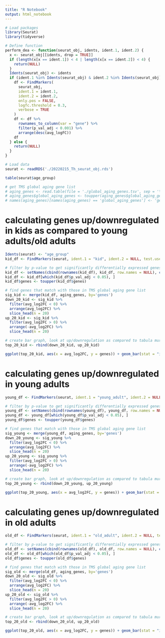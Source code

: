 ```yaml
---
title: "R Notebook"
output: html_notebook
---
```


```r
# Load packages
library(Seurat)
library(tidyverse)

# Define function
perform_dea <- function(seurat_obj, idents, ident.1, ident.2) {
  x <- seurat_obj[[idents, drop = TRUE]]
  if (length(x[x == ident.1]) < 4 | length(x[x == ident.2]) < 4) {
    return(NULL)
  }
  Idents(seurat_obj) <- idents
  if (ident.1 %in% Idents(seurat_obj) & ident.2 %in% Idents(seurat_obj)) {
    df <- FindMarkers(
      seurat_obj,
      ident.1 = ident.1,
      ident.2 = ident.2,
      only.pos = FALSE,
      logfc.threshold = 0.3,
      verbose = TRUE
    )
    df <- df %>%
      rownames_to_column(var = "gene") %>%
      filter(p_val_adj < 0.001) %>%
      arrange(desc(avg_logFC))
    df 
  } else {
    return(NULL)
  }
}
```

```r
# Load data
seurat <- readRDS('./20220215_Th_seurat_obj.rds')
```

```r
table(seurat$age_group)
```

```r
# get TMS global aging gene list
# aging_genes <- read.table(file = './global_aging_genes.tsv', sep = '\t', header = TRUE)
# aging_genes$global_aging_genes <- toupper(aging_genes$global_aging_genes)
# names(aging_genes)[names(aging_genes) == 'global_aging_genes'] <- 'genes'
```

# calculating genes up/downregulated in kids as compared to young adults/old adults
```r
Idents(seurat) <- "age_group"
kid_df <- FindMarkers(seurat, ident.1 = "kid", ident.2 = NULL, test.use = "MAST")
```

```r
# filter by p-value to get significantly differentially expressed genes
kid_df <- setNames(cbind(rownames(kid_df), kid_df, row.names = NULL), c("genes", "p_val", "avg_log2FC", "pct.1", "pct.2", "p_val_adj"))
kid_df <- kid_df[which(kid_df$p_val_adj < 0.05), ]
kid_df$genes <- toupper(kid_df$genes)
```

```r
# find genes that match with those in TMS global aging gene list
sig_kid <- merge(kid_df, aging_genes, by='genes')
down_20_kid <- sig_kid %>%
  filter(avg_log2FC < 0) %>%
  arrange(avg_log2FC) %>%
  slice_head(n = 20)
up_20_kid <- sig_kid %>%
  filter(avg_log2FC > 0) %>%
  arrange(-avg_log2FC) %>%
  slice_head(n = 20)
```


```r
# create bar graph, look at up/downregulation as compared to tabula muris senis and as compared to young adult/old adult
top_20_kid <- rbind(down_20_kid, up_20_kid)

ggplot(top_20_kid, aes(x = avg_log2FC, y = genes)) + geom_bar(stat = "identity", fill = "coral3") + scale_y_discrete(limits = top_20_kid$genes) + ggtitle("Th, Age group: Kid") + theme(plot.title = element_text(hjust = 0.5)) + geom_point(data = top_20_kid, aes(x = gag_score_coef*100, y = genes, color = "Normalized aging coefficient"))
```


# calculating genes up/downregulated in young adults
```r
young_df <- FindMarkers(seurat, ident.1 = "young_adult", ident.2 = NULL, test.use = "MAST")
```

```r
# filter by p-value to get significantly differentially expressed genes
young_df <- setNames(cbind(rownames(young_df), young_df, row.names = NULL), c("genes", "p_val", "avg_log2FC", "pct.1", "pct.2", "p_val_adj"))
young_df <- young_df[which(young_df$p_val_adj < 0.05), ]
young_df$genes <- toupper(young_df$genes)
```

```r
# find genes that match with those in TMS global aging gene list
sig_young <- merge(young_df, aging_genes, by='genes')
down_20_young <- sig_young %>%
  filter(avg_log2FC < 0) %>%
  arrange(avg_log2FC) %>%
  slice_head(n = 20)
up_20_young <- sig_young %>%
  filter(avg_log2FC > 0) %>%
  arrange(-avg_log2FC) %>%
  slice_head(n = 20)
```

```r
# create bar graph, look at up/downregulation as compared to tabula muris senis and as compared to young adult/old adult
top_20_young <- rbind(down_20_young, up_20_young)

ggplot(top_20_young, aes(x = avg_log2FC, y = genes)) + geom_bar(stat = "identity", fill = "coral3") + scale_y_discrete(limits = top_20_young$genes) + ggtitle("Th, Age group: Young") + theme(plot.title = element_text(hjust = 0.5)) + geom_point(data = top_20_young, aes(x = gag_score_coef*100, y = genes, color = "Normalized aging coefficient"))
```


# calculating genes up/downregulated in old adults
```r
old_df <- FindMarkers(seurat, ident.1 = "old_adult", ident.2 = NULL, test.use = "MAST")
```

```r
# filter by p-value to get significantly differentially expressed genes
old_df <- setNames(cbind(rownames(old_df), old_df, row.names = NULL), c("genes", "p_val", "avg_log2FC", "pct.1", "pct.2", "p_val_adj"))
old_df <- old_df[which(old_df$p_val_adj < 0.05), ]
old_df$genes <- toupper(old_df$genes)
```

```r
# find genes that match with those in TMS global aging gene list
sig_old <- merge(old_df, aging_genes, by='genes')
down_20_old <- sig_old %>%
  filter(avg_log2FC < 0) %>%
  arrange(avg_log2FC) %>%
  slice_head(n = 20)
up_20_old <- sig_old %>%
  filter(avg_log2FC > 0) %>%
  arrange(-avg_log2FC) %>%
  slice_head(n = 20)
```

```r
# create bar graph, look at up/downregulation as compared to tabula muris senis and as compared to young adult/old adult
top_20_old <- rbind(down_20_old, up_20_old)

ggplot(top_20_old, aes(x = avg_log2FC, y = genes)) + geom_bar(stat = "identity", fill = "coral3") + scale_y_discrete(limits = top_20_old$genes) + ggtitle("Th, Age group: Old") + theme(plot.title = element_text(hjust = 0.5)) + geom_point(data = top_20_old, aes(x = gag_score_coef*100, y = genes, color = "Normalized aging coefficient"))
```
